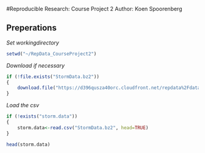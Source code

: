 #Reproducible Research: Course Project 2
Author: Koen Spoorenberg

## Preperations

*Set workingdirectory*
```r
setwd("~/RepData_CourseProject2")
```
*Download if necessary*
```r
if (!file.exists("StormData.bz2"))
{
    download.file("https://d396qusza40orc.cloudfront.net/repdata%2Fdata%2FStormData.csv.bz2", "StormData.bz2")
}
```
*Load the csv*
```r
if (!exists("storm.data"))
{
    storm.data<-read.csv("StormData.bz2", head=TRUE)
}

head(storm.data)

```




